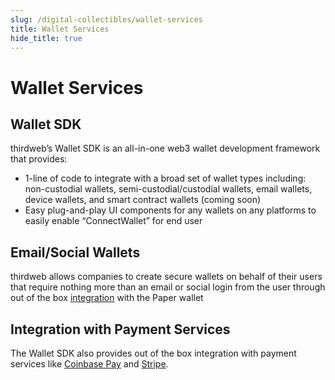 ```yaml
---
slug: /digital-collectibles/wallet-services
title: Wallet Services
hide_title: true
---
```


# Wallet Services

## Wallet SDK

thirdweb’s Wallet SDK is an all-in-one web3 wallet development framework that provides:

- 1-line of code to integrate with a broad set of wallet types including: non-custodial wallets, semi-custodial/custodial wallets, email wallets, device wallets, and smart contract wallets (coming soon)
- Easy plug-and-play UI components for any wallets on any platforms to easily enable “ConnectWallet” for end user

## Email/Social Wallets

thirdweb allows companies to create secure wallets on behalf of their users that require nothing more than an email or social login from the user through out of the box [integration](https://portal.thirdweb.com/wallet/paper) with the Paper wallet

## Integration with Payment Services

The Wallet SDK also provides out of the box integration with payment services like [Coinbase Pay](https://portal.thirdweb.com/gamingkit/wallet-actions/fund-wallets) and [Stripe](https://github.com/thirdweb-example/thirdweb-stripe).
